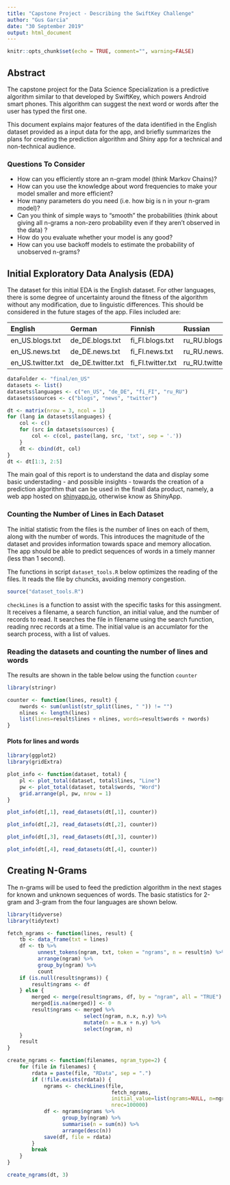 ```yaml
---
title: "Capstone Project - Describing the SwiftKey Challenge"
author: "Gus Garcia"
date: "30 September 2019"
output: html_document
---
```


```r
knitr::opts_chunk$set(echo = TRUE, comment="", warning=FALSE)
```

## Abstract

The capstone project for the Data Science Specialization is a predictive algorithm similar to that developed by SwiftKey, which powers Android smart phones. This algorithm can suggest the next word or words after the user has typed the first one.

This document explains major features of the data identified in the English dataset provided as a input data for the app, and briefly summarizes the plans for creating the prediction algorithm and Shiny app for a technical and non-technical audience. 

### Questions To Consider
* How can you efficiently store an n-gram model (think Markov Chains)?
* How can you use the knowledge about word frequencies to make your model smaller and more efficient?
* How many parameters do you need (i.e. how big is n in your n-gram model)?
* Can you think of simple ways to "smooth" the probabilities (think about giving all n-grams a non-zero probability even if they aren't observed in the data) ?
* How do you evaluate whether your model is any good?
* How can you use backoff models to estimate the probability of unobserved n-grams?

## Initial Exploratory Data Analysis (EDA)

The dataset for this initial EDA is the English dataset. For other languages, there is some degree of uncertainty around the fitness of the algorithm without any modification, due to linguistic differences. This should be considered in the future stages of the app. Files included are:

English           German            Finnish           Russian 
----------------- ----------------- ----------------- ---------------
en_US.blogs.txt   de_DE.blogs.txt   fi_FI.blogs.txt   ru_RU.blogs.txt
en_US.news.txt    de_DE.news.txt    fi_FI.news.txt    ru_RU.news.txt
en_US.twitter.txt de_DE.twitter.txt fi_FI.twitter.txt ru_RU.twitter.txt

```r
dataFolder <- "final/en_US"
datasets <- list()
datasets$languages <- c("en_US", "de_DE", "fi_FI", "ru_RU")
datasets$sources <- c("blogs", "news", "twitter")

dt <- matrix(nrow = 3, ncol = 1)
for (lang in datasets$languages) {
    col <- c()
    for (src in datasets$sources) {
        col <- c(col, paste(lang, src, 'txt', sep = '.'))
    }
    dt <- cbind(dt, col)
}
dt <- dt[1:3, 2:5]
```

The main goal of this report is to understand the data and display some basic understading - and possible insights - towards the creation of a prediction algorithm that can be used in the finall data product, namely, a web app hosted on [shinyapp.io](https://shinyapp.io), otherwise know as ShinyApp.

### Counting the Number of Lines in Each Dataset

The initial statistic from the files is the number of lines on each of them, along with the number of words. This introduces the magnitude of the dataset and provides information towards space and memory allocation. The app should be able to predict sequences of words in a timely manner (less than 1 second).

The functions in script `dataset_tools.R` below optimizes the reading of the files. It reads the file by chuncks, avoiding memory congestion.
```r
source("dataset_tools.R")
```


`checkLines` is a function to assist with the specific tasks for this assingment. It receives a filename, a search function, an initial value, and the number of records to read. It searches the file in filename using the search function, reading nrec records at a time. The initial value is an accumlator for the search process, with a list of values.

### Reading the datasets and counting the number of lines and words

The results are shown in the table below using the function `counter`
```r
library(stringr)
```

```r
counter <- function(lines, result) {
    nwords <- sum(unlist(str_split(lines, " ")) != "")
    nlines <- length(lines)
    list(lines=result$lines + nlines, words=result$words + nwords)
}
```

#### Plots for lines and words

```r
library(ggplot2)
library(gridExtra)
```

```r
plot_info <- function(dataset, total) {
    pl <- plot_total(dataset, total$lines, "Line")
    pw <- plot_total(dataset, total$words, "Word")
    grid.arrange(pl, pw, nrow = 1)
}

```

```r
plot_info(dt[,1], read_datasets(dt[,1], counter))
```


```r
plot_info(dt[,2], read_datasets(dt[,2], counter))
```

```r
plot_info(dt[,3], read_datasets(dt[,3], counter))
```

```r
plot_info(dt[,4], read_datasets(dt[,4], counter))
```


## Creating N-Grams

The n-grams will be used to feed the prediction algorithm in the next stages for known and unknown sequences of words. The basic statistics for 2-gram and 3-gram from the four languages are shown below.

```r
library(tidyverse)
library(tidytext)

fetch_ngrams <- function(lines, result) {
    tb <- data_frame(txt = lines)
    df <- tb %>%
          unnest_tokens(ngram, txt, token = "ngrams", n = result$n) %>%
          arrange(ngram) %>%
          group_by(ngram) %>%
          count
    if (is.null(result$ngrams)) {
        result$ngrams <- df
    } else {
        merged <- merge(result$ngrams, df, by = "ngram", all = "TRUE")
        merged[is.na(merged)] <- 0
        result$ngrams <- merged %>%
                         select(ngram, n.x, n.y) %>%
                         mutate(n = n.x + n.y) %>%
                         select(ngram, n)
    }
    result
}
```

```r
create_ngrams <- function(filenames, ngram_type=2) {
    for (file in filenames) {
        rdata = paste(file, "RData", sep = ".")
        if (!file.exists(rdata)) {
            ngrams <- checkLines(file,
                                  fetch_ngrams,
                                  initial_value=list(ngrams=NULL, n=ngram_type),
                                  nrec=100000)
            df <- ngrams$ngrams %>%
                  group_by(ngram) %>%
                  summarise(n = sum(n)) %>%
                  arrange(desc(n))
            save(df, file = rdata)
        }
        break
    }
}

create_ngrams(dt, 3)
```
